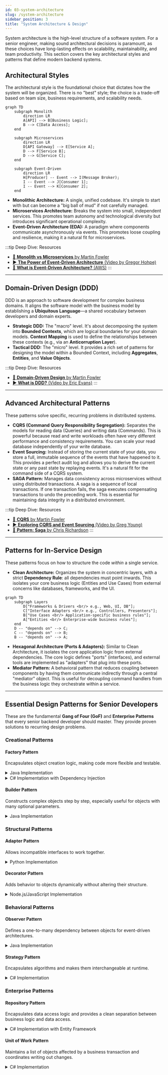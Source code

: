 ```yaml
---
id: 03-system-architecture
slug: /system-architecture
sidebar_position: 3
title: "System Architecture & Design"
---
```


System architecture is the high-level structure of a software system. For a senior engineer, making sound architectural decisions is paramount, as these choices have long-lasting effects on scalability, maintainability, and team productivity. This section covers the key architectural styles and patterns that define modern backend systems.

## Architectural Styles

The architectural style is the foundational choice that dictates how the system will be organized. There is no "best" style; the choice is a trade-off based on team size, business requirements, and scalability needs.

```mermaid
graph TD
    subgraph Monolith
        direction LR
        A[API] --> B[Business Logic];
        B --> C[Data Access];
    end

    subgraph Microservices
        direction LR
        D[API Gateway] --> E[Service A];
        D --> F[Service B];
        D --> G[Service C];
    end

    subgraph Event-Driven
        direction LR
        H[Producer] -- Event --> I(Message Broker);
        I -- Event --> J[Consumer 1];
        I -- Event --> K[Consumer 2];
    end
```

- **Monolithic Architecture:** A single, unified codebase. It's simple to start with but can become a "big ball of mud" if not carefully managed.
- **Microservices Architecture:** Breaks the system into small, independent services. This promotes team autonomy and technological diversity but introduces significant operational complexity.
- **Event-Driven Architecture (EDA):** A paradigm where components communicate asynchronously via events. This promotes loose coupling and resilience, making it a natural fit for microservices.

:::tip Deep Dive: Resources
- [📄 **Monolith vs Microservices** by Martin Fowler](https://martinfowler.com/articles/microservices.html)
- [▶️ **The Power of Event-Driven Architecture** (Video by Gregor Hohpe)](https://www.youtube.com/watch?v=k8Ssh3-aE-c)
- [📄 **What is Event-Driven Architecture?** (AWS)](https://aws.amazon.com/event-driven-architecture/)
:::

---

## Domain-Driven Design (DDD)

DDD is an approach to software development for complex business domains. It aligns the software model with the business model by establishing a **Ubiquitous Language**—a shared vocabulary between developers and domain experts.

- **Strategic DDD:** The "macro" level. It's about decomposing the system into **Bounded Contexts**, which are logical boundaries for your domain models. **Context Mapping** is used to define the relationships between these contexts (e.g., via an **Anticorruption Layer**).
- **Tactical DDD:** The "micro" level. It provides a rich set of patterns for designing the model within a Bounded Context, including **Aggregates**, **Entities**, and **Value Objects**.

:::tip Deep Dive: Resources
- [📄 **Domain-Driven Design** by Martin Fowler](https://martinfowler.com/tags/domain%20driven%20design.html)
- [▶️ **What is DDD?** (Video by Eric Evans)](https://www.youtube.com/watch?v=g_h6d6j1qIs)
:::

---

## Advanced Architectural Patterns

These patterns solve specific, recurring problems in distributed systems.

- **CQRS (Command Query Responsibility Segregation):** Separates the models for reading data (Queries) and writing data (Commands). This is powerful because read and write workloads often have very different performance and consistency requirements. You can scale your read database independently of your write database.
- **Event Sourcing:** Instead of storing the current state of your data, you store a full, immutable sequence of the events that have happened to it. This provides a perfect audit log and allows you to derive the current state or any past state by replaying events. It's a natural fit for the command side of a CQRS system.
- **SAGA Pattern:** Manages data consistency across microservices without using distributed transactions. A saga is a sequence of local transactions. If one transaction fails, the saga executes compensating transactions to undo the preceding work. This is essential for maintaining data integrity in a distributed environment.

:::tip Deep Dive: Resources
- [📄 **CQRS** by Martin Fowler](https://martinfowler.com/bliki/CQRS.html)
- [▶️ **Exploring CQRS and Event Sourcing** (Video by Greg Young)](https://www.youtube.com/watch?v=JHGkaShoyNs)
- [📄 **Pattern: Saga** by Chris Richardson](https://microservices.io/patterns/data/saga.html)
:::

---

## Patterns for In-Service Design

These patterns focus on how to structure the code *within* a single service.

- **Clean Architecture:** Organizes the system in concentric layers, with a strict **Dependency Rule**: all dependencies must point inwards. This isolates your core business logic (Entities and Use Cases) from external concerns like databases, frameworks, and the UI.

```mermaid
graph TD
    subgraph Layers
        D["Frameworks & Drivers <br/> e.g., Web, UI, DB"];
        C["Interface Adapters <br/> e.g., Controllers, Presenters"];
        B["Use Cases <br/> Application-specific business rules"];
        A["Entities <br/> Enterprise-wide business rules"];
    end
    D -- "depends on" --> C;
    C -- "depends on" --> B;
    B -- "depends on" --> A;
```

- **Hexagonal Architecture (Ports & Adapters):** Similar to Clean Architecture, it isolates the core application logic from external dependencies. The core logic defines "ports" (interfaces), and external tools are implemented as "adapters" that plug into these ports.
- **Mediator Pattern:** A behavioral pattern that reduces coupling between components by having them communicate indirectly through a central "mediator" object. This is useful for decoupling command handlers from the business logic they orchestrate within a service.

---

## Essential Design Patterns for Senior Developers

These are the fundamental **Gang of Four (GoF)** and **Enterprise Patterns** that every senior backend developer should master. They provide proven solutions to recurring design problems.

### Creational Patterns

#### Factory Pattern
Encapsulates object creation logic, making code more flexible and testable.

<details>
<summary>Java Implementation</summary>

```java
// Product interface
public interface PaymentProcessor {
    void processPayment(BigDecimal amount);
    String getProviderName();
}

// Concrete implementations
public class StripePaymentProcessor implements PaymentProcessor {
    @Override
    public void processPayment(BigDecimal amount) {
        System.out.println("Processing $" + amount + " via Stripe");
        // Stripe-specific payment logic
    }
    
    @Override
    public String getProviderName() {
        return "Stripe";
    }
}

public class PayPalPaymentProcessor implements PaymentProcessor {
    @Override
    public void processPayment(BigDecimal amount) {
        System.out.println("Processing $" + amount + " via PayPal");
        // PayPal-specific payment logic
    }
    
    @Override
    public String getProviderName() {
        return "PayPal";
    }
}

// Factory
public class PaymentProcessorFactory {
    public static PaymentProcessor createProcessor(String type) {
        switch (type.toLowerCase()) {
            case "stripe":
                return new StripePaymentProcessor();
            case "paypal":
                return new PayPalPaymentProcessor();
            default:
                throw new IllegalArgumentException("Unknown payment processor: " + type);
        }
    }
}

// Usage
PaymentProcessor processor = PaymentProcessorFactory.createProcessor("stripe");
processor.processPayment(new BigDecimal("99.99"));
```

</details>

<details>
<summary>C# Implementation with Dependency Injection</summary>

```csharp
public interface IPaymentProcessor
{
    Task<PaymentResult> ProcessPaymentAsync(decimal amount);
    string ProviderName { get; }
}

public class StripePaymentProcessor : IPaymentProcessor
{
    public string ProviderName => "Stripe";
    
    public async Task<PaymentResult> ProcessPaymentAsync(decimal amount)
    {
        // Stripe API call
        await Task.Delay(100); // Simulate API call
        return new PaymentResult { Success = true, TransactionId = Guid.NewGuid().ToString() };
    }
}

public class PaymentProcessorFactory
{
    private readonly IServiceProvider _serviceProvider;
    
    public PaymentProcessorFactory(IServiceProvider serviceProvider)
    {
        _serviceProvider = serviceProvider;
    }
    
    public IPaymentProcessor CreateProcessor(PaymentProvider provider)
    {
        return provider switch
        {
            PaymentProvider.Stripe => _serviceProvider.GetService<StripePaymentProcessor>(),
            PaymentProvider.PayPal => _serviceProvider.GetService<PayPalPaymentProcessor>(),
            _ => throw new ArgumentException($"Unsupported provider: {provider}")
        };
    }
}
```

</details>

#### Builder Pattern
Constructs complex objects step by step, especially useful for objects with many optional parameters.

<details>
<summary>Java Implementation</summary>

```java
public class DatabaseConnection {
    private final String host;
    private final int port;
    private final String database;
    private final String username;
    private final String password;
    private final boolean useSSL;
    private final int connectionTimeout;
    private final int maxPoolSize;
    
    // Private constructor
    private DatabaseConnection(Builder builder) {
        this.host = builder.host;
        this.port = builder.port;
        this.database = builder.database;
        this.username = builder.username;
        this.password = builder.password;
        this.useSSL = builder.useSSL;
        this.connectionTimeout = builder.connectionTimeout;
        this.maxPoolSize = builder.maxPoolSize;
    }
    
    public static class Builder {
        // Required parameters
        private final String host;
        private final String database;
        
        // Optional parameters with defaults
        private int port = 5432;
        private String username = "postgres";
        private String password = "";
        private boolean useSSL = false;
        private int connectionTimeout = 30000;
        private int maxPoolSize = 10;
        
        public Builder(String host, String database) {
            this.host = host;
            this.database = database;
        }
        
        public Builder port(int port) {
            this.port = port;
            return this;
        }
        
        public Builder credentials(String username, String password) {
            this.username = username;
            this.password = password;
            return this;
        }
        
        public Builder useSSL(boolean useSSL) {
            this.useSSL = useSSL;
            return this;
        }
        
        public Builder connectionTimeout(int timeout) {
            this.connectionTimeout = timeout;
            return this;
        }
        
        public Builder maxPoolSize(int size) {
            this.maxPoolSize = size;
            return this;
        }
        
        public DatabaseConnection build() {
            // Validation
            if (host == null || host.isEmpty()) {
                throw new IllegalArgumentException("Host cannot be null or empty");
            }
            return new DatabaseConnection(this);
        }
    }
    
    // Usage example
    public static void main(String[] args) {
        DatabaseConnection connection = new DatabaseConnection.Builder("localhost", "myapp")
            .port(5432)
            .credentials("admin", "secret")
            .useSSL(true)
            .connectionTimeout(60000)
            .maxPoolSize(20)
            .build();
    }
}
```

</details>

### Structural Patterns

#### Adapter Pattern
Allows incompatible interfaces to work together.

<details>
<summary>Python Implementation</summary>

```python
from abc import ABC, abstractmethod
from typing import Dict, Any

# Target interface that our application expects
class EmailSender(ABC):
    @abstractmethod
    def send_email(self, to: str, subject: str, body: str) -> bool:
        pass

# Third-party library with different interface
class ThirdPartyEmailService:
    def send_message(self, recipient: str, title: str, content: str, options: Dict[str, Any]) -> Dict[str, Any]:
        # Simulate third-party API call
        print(f"Third-party API: Sending '{title}' to {recipient}")
        return {"status": "success", "message_id": "12345"}

# Adapter to make third-party service compatible with our interface
class ThirdPartyEmailAdapter(EmailSender):
    def __init__(self, third_party_service: ThirdPartyEmailService):
        self._service = third_party_service
    
    def send_email(self, to: str, subject: str, body: str) -> bool:
        # Adapt the interface
        options = {"priority": "normal", "format": "html"}
        result = self._service.send_message(
            recipient=to,
            title=subject,
            content=body,
            options=options
        )
        return result.get("status") == "success"

# Usage
class NotificationService:
    def __init__(self, email_sender: EmailSender):
        self._email_sender = email_sender
    
    def notify_user(self, user_email: str, message: str):
        success = self._email_sender.send_email(
            to=user_email,
            subject="Notification",
            body=message
        )
        if success:
            print("Notification sent successfully")
        else:
            print("Failed to send notification")

# Example usage
third_party_service = ThirdPartyEmailService()
email_adapter = ThirdPartyEmailAdapter(third_party_service)
notification_service = NotificationService(email_adapter)
notification_service.notify_user("user@example.com", "Hello, World!")
```

</details>

#### Decorator Pattern
Adds behavior to objects dynamically without altering their structure.

<details>
<summary>Node.js/JavaScript Implementation</summary>

```javascript
// Base coffee interface
class Coffee {
    cost() {
        throw new Error('cost() method must be implemented');
    }
    
    description() {
        throw new Error('description() method must be implemented');
    }
}

// Concrete coffee implementation
class SimpleCoffee extends Coffee {
    cost() {
        return 2.00;
    }
    
    description() {
        return 'Simple coffee';
    }
}

// Base decorator
class CoffeeDecorator extends Coffee {
    constructor(coffee) {
        super();
        this._coffee = coffee;
    }
    
    cost() {
        return this._coffee.cost();
    }
    
    description() {
        return this._coffee.description();
    }
}

// Concrete decorators
class MilkDecorator extends CoffeeDecorator {
    cost() {
        return super.cost() + 0.50;
    }
    
    description() {
        return super.description() + ', milk';
    }
}

class SugarDecorator extends CoffeeDecorator {
    cost() {
        return super.cost() + 0.25;
    }
    
    description() {
        return super.description() + ', sugar';
    }
}

class WhipDecorator extends CoffeeDecorator {
    cost() {
        return super.cost() + 0.75;
    }
    
    description() {
        return super.description() + ', whip';
    }
}

// Usage
let coffee = new SimpleCoffee();
console.log(`${coffee.description()}: $${coffee.cost()}`);
// Simple coffee: $2

coffee = new MilkDecorator(coffee);
console.log(`${coffee.description()}: $${coffee.cost()}`);
// Simple coffee, milk: $2.5

coffee = new SugarDecorator(coffee);
console.log(`${coffee.description()}: $${coffee.cost()}`);
// Simple coffee, milk, sugar: $2.75

coffee = new WhipDecorator(coffee);
console.log(`${coffee.description()}: $${coffee.cost()}`);
// Simple coffee, milk, sugar, whip: $3.5
```

</details>

### Behavioral Patterns

#### Observer Pattern
Defines a one-to-many dependency between objects for event-driven architectures.

<details>
<summary>Java Implementation</summary>

```java
import java.util.*;

// Subject interface
interface Subject {
    void attach(Observer observer);
    void detach(Observer observer);
    void notifyObservers();
}

// Observer interface
interface Observer {
    void update(String event, Object data);
}

// Concrete subject - Order management system
public class OrderService implements Subject {
    private List<Observer> observers = new ArrayList<>();
    private String lastEvent;
    private Object lastData;
    
    @Override
    public void attach(Observer observer) {
        observers.add(observer);
    }
    
    @Override
    public void detach(Observer observer) {
        observers.remove(observer);
    }
    
    @Override
    public void notifyObservers() {
        for (Observer observer : observers) {
            observer.update(lastEvent, lastData);
        }
    }
    
    public void createOrder(Order order) {
        // Business logic to create order
        System.out.println("Order created: " + order.getId());
        
        // Notify observers
        this.lastEvent = "ORDER_CREATED";
        this.lastData = order;
        notifyObservers();
    }
    
    public void cancelOrder(String orderId) {
        System.out.println("Order cancelled: " + orderId);
        
        this.lastEvent = "ORDER_CANCELLED";
        this.lastData = orderId;
        notifyObservers();
    }
}

// Concrete observers
class EmailNotificationService implements Observer {
    @Override
    public void update(String event, Object data) {
        switch (event) {
            case "ORDER_CREATED":
                Order order = (Order) data;
                sendOrderConfirmationEmail(order);
                break;
            case "ORDER_CANCELLED":
                String orderId = (String) data;
                sendOrderCancellationEmail(orderId);
                break;
        }
    }
    
    private void sendOrderConfirmationEmail(Order order) {
        System.out.println("Sending confirmation email for order: " + order.getId());
    }
    
    private void sendOrderCancellationEmail(String orderId) {
        System.out.println("Sending cancellation email for order: " + orderId);
    }
}

class InventoryService implements Observer {
    @Override
    public void update(String event, Object data) {
        if ("ORDER_CREATED".equals(event)) {
            Order order = (Order) data;
            updateInventory(order);
        }
    }
    
    private void updateInventory(Order order) {
        System.out.println("Updating inventory for order: " + order.getId());
        // Reduce stock quantities
    }
}

class AnalyticsService implements Observer {
    @Override
    public void update(String event, Object data) {
        System.out.println("Recording analytics event: " + event);
        // Send to analytics platform
    }
}

// Usage
public class ObserverPatternDemo {
    public static void main(String[] args) {
        OrderService orderService = new OrderService();
        
        // Register observers
        orderService.attach(new EmailNotificationService());
        orderService.attach(new InventoryService());
        orderService.attach(new AnalyticsService());
        
        // Create an order - all observers will be notified
        Order order = new Order("ORD-123", "Customer-456");
        orderService.createOrder(order);
    }
}
```

</details>

#### Strategy Pattern
Encapsulates algorithms and makes them interchangeable at runtime.

<details>
<summary>C# Implementation</summary>

```csharp
public interface IDiscountStrategy
{
    decimal CalculateDiscount(decimal totalAmount, Customer customer);
    string GetDescription();
}

public class NoDiscountStrategy : IDiscountStrategy
{
    public decimal CalculateDiscount(decimal totalAmount, Customer customer)
    {
        return 0;
    }
    
    public string GetDescription() => "No discount";
}

public class PercentageDiscountStrategy : IDiscountStrategy
{
    private readonly decimal _percentage;
    
    public PercentageDiscountStrategy(decimal percentage)
    {
        _percentage = percentage;
    }
    
    public decimal CalculateDiscount(decimal totalAmount, Customer customer)
    {
        return totalAmount * (_percentage / 100);
    }
    
    public string GetDescription() => $"{_percentage}% discount";
}

public class VipCustomerDiscountStrategy : IDiscountStrategy
{
    public decimal CalculateDiscount(decimal totalAmount, Customer customer)
    {
        if (customer.IsVip)
        {
            return totalAmount * 0.15m; // 15% for VIP customers
        }
        return 0;
    }
    
    public string GetDescription() => "VIP customer discount (15%)";
}

public class BulkOrderDiscountStrategy : IDiscountStrategy
{
    private readonly decimal _minimumAmount;
    private readonly decimal _discountPercentage;
    
    public BulkOrderDiscountStrategy(decimal minimumAmount, decimal discountPercentage)
    {
        _minimumAmount = minimumAmount;
        _discountPercentage = discountPercentage;
    }
    
    public decimal CalculateDiscount(decimal totalAmount, Customer customer)
    {
        return totalAmount >= _minimumAmount 
            ? totalAmount * (_discountPercentage / 100) 
            : 0;
    }
    
    public string GetDescription() => $"Bulk order discount ({_discountPercentage}% for orders over ${_minimumAmount})";
}

public class PricingContext
{
    private IDiscountStrategy _discountStrategy;
    
    public PricingContext(IDiscountStrategy discountStrategy)
    {
        _discountStrategy = discountStrategy;
    }
    
    public void SetDiscountStrategy(IDiscountStrategy strategy)
    {
        _discountStrategy = strategy;
    }
    
    public PricingResult CalculatePrice(decimal totalAmount, Customer customer)
    {
        var discount = _discountStrategy.CalculateDiscount(totalAmount, customer);
        var finalAmount = totalAmount - discount;
        
        return new PricingResult
        {
            OriginalAmount = totalAmount,
            DiscountAmount = discount,
            FinalAmount = finalAmount,
            DiscountDescription = _discountStrategy.GetDescription()
        };
    }
}

// Usage
var customer = new Customer { IsVip = true, TotalPurchases = 5000 };
var orderAmount = 1000m;

// Try different strategies
var strategies = new IDiscountStrategy[]
{
    new NoDiscountStrategy(),
    new PercentageDiscountStrategy(10),
    new VipCustomerDiscountStrategy(),
    new BulkOrderDiscountStrategy(500, 12)
};

var pricingContext = new PricingContext(new NoDiscountStrategy());

foreach (var strategy in strategies)
{
    pricingContext.SetDiscountStrategy(strategy);
    var result = pricingContext.CalculatePrice(orderAmount, customer);
    
    Console.WriteLine($"{result.DiscountDescription}: ${result.OriginalAmount} - ${result.DiscountAmount} = ${result.FinalAmount}");
}
```

</details>

### Enterprise Patterns

#### Repository Pattern
Encapsulates data access logic and provides a clean separation between business logic and data access.

<details>
<summary>C# Implementation with Entity Framework</summary>

```csharp
public interface IRepository<T> where T : class
{
    Task<T> GetByIdAsync(int id);
    Task<IEnumerable<T>> GetAllAsync();
    Task<IEnumerable<T>> FindAsync(Expression<Func<T, bool>> predicate);
    Task<T> AddAsync(T entity);
    Task UpdateAsync(T entity);
    Task DeleteAsync(T entity);
    Task<int> CountAsync(Expression<Func<T, bool>> predicate = null);
}

public class Repository<T> : IRepository<T> where T : class
{
    protected readonly DbContext _context;
    protected readonly DbSet<T> _dbSet;
    
    public Repository(DbContext context)
    {
        _context = context;
        _dbSet = context.Set<T>();
    }
    
    public virtual async Task<T> GetByIdAsync(int id)
    {
        return await _dbSet.FindAsync(id);
    }
    
    public virtual async Task<IEnumerable<T>> GetAllAsync()
    {
        return await _dbSet.ToListAsync();
    }
    
    public virtual async Task<IEnumerable<T>> FindAsync(Expression<Func<T, bool>> predicate)
    {
        return await _dbSet.Where(predicate).ToListAsync();
    }
    
    public virtual async Task<T> AddAsync(T entity)
    {
        _dbSet.Add(entity);
        await _context.SaveChangesAsync();
        return entity;
    }
    
    public virtual async Task UpdateAsync(T entity)
    {
        _dbSet.Attach(entity);
        _context.Entry(entity).State = EntityState.Modified;
        await _context.SaveChangesAsync();
    }
    
    public virtual async Task DeleteAsync(T entity)
    {
        if (_context.Entry(entity).State == EntityState.Detached)
        {
            _dbSet.Attach(entity);
        }
        _dbSet.Remove(entity);
        await _context.SaveChangesAsync();
    }
    
    public virtual async Task<int> CountAsync(Expression<Func<T, bool>> predicate = null)
    {
        return predicate == null 
            ? await _dbSet.CountAsync() 
            : await _dbSet.CountAsync(predicate);
    }
}

// Specific repository with custom methods
public interface IUserRepository : IRepository<User>
{
    Task<User> GetByEmailAsync(string email);
    Task<IEnumerable<User>> GetActiveUsersAsync();
    Task<bool> EmailExistsAsync(string email);
}

public class UserRepository : Repository<User>, IUserRepository
{
    public UserRepository(ApplicationDbContext context) : base(context)
    {
    }
    
    public async Task<User> GetByEmailAsync(string email)
    {
        return await _dbSet.FirstOrDefaultAsync(u => u.Email == email);
    }
    
    public async Task<IEnumerable<User>> GetActiveUsersAsync()
    {
        return await _dbSet
            .Where(u => u.IsActive && !u.IsDeleted)
            .OrderBy(u => u.LastName)
            .ToListAsync();
    }
    
    public async Task<bool> EmailExistsAsync(string email)
    {
        return await _dbSet.AnyAsync(u => u.Email == email);
    }
}

// Service layer using repository
public class UserService
{
    private readonly IUserRepository _userRepository;
    private readonly ILogger<UserService> _logger;
    
    public UserService(IUserRepository userRepository, ILogger<UserService> logger)
    {
        _userRepository = userRepository;
        _logger = logger;
    }
    
    public async Task<User> CreateUserAsync(CreateUserRequest request)
    {
        // Validation
        if (await _userRepository.EmailExistsAsync(request.Email))
        {
            throw new InvalidOperationException("Email already exists");
        }
        
        var user = new User
        {
            Email = request.Email,
            FirstName = request.FirstName,
            LastName = request.LastName,
            CreatedAt = DateTime.UtcNow,
            IsActive = true
        };
        
        var createdUser = await _userRepository.AddAsync(user);
        _logger.LogInformation("User created with ID: {UserId}", createdUser.Id);
        
        return createdUser;
    }
    
    public async Task<PagedResult<User>> GetUsersAsync(int page, int pageSize)
    {
        var users = await _userRepository.GetActiveUsersAsync();
        var totalCount = await _userRepository.CountAsync(u => u.IsActive && !u.IsDeleted);
        
        var pagedUsers = users
            .Skip((page - 1) * pageSize)
            .Take(pageSize)
            .ToList();
        
        return new PagedResult<User>
        {
            Items = pagedUsers,
            TotalCount = totalCount,
            Page = page,
            PageSize = pageSize
        };
    }
}
```

</details>

#### Unit of Work Pattern
Maintains a list of objects affected by a business transaction and coordinates writing out changes.

<details>
<summary>C# Implementation</summary>
```csharp
public interface IUnitOfWork : IDisposable
{
    IUserRepository Users { get; }
    IOrderRepository Orders { get; }
    IProductRepository Products { get; }
    
    Task<int> SaveChangesAsync();
    Task BeginTransactionAsync();
    Task CommitTransactionAsync();
    Task RollbackTransactionAsync();
}

public class UnitOfWork : IUnitOfWork
{
    private readonly ApplicationDbContext _context;
    private IDbContextTransaction _transaction;
    
    public UnitOfWork(ApplicationDbContext context)
    {
        _context = context;
        Users = new UserRepository(_context);
        Orders = new OrderRepository(_context);
        Products = new ProductRepository(_context);
    }
    
    public IUserRepository Users { get; private set; }
    public IOrderRepository Orders { get; private set; }
    public IProductRepository Products { get; private set; }
    
    public async Task<int> SaveChangesAsync()
    {
        return await _context.SaveChangesAsync();
    }
    
    public async Task BeginTransactionAsync()
    {
        _transaction = await _context.Database.BeginTransactionAsync();
    }
    
    public async Task CommitTransactionAsync()
    {
        try
        {
            await SaveChangesAsync();
            await _transaction?.CommitAsync();
        }
        catch
        {
            await RollbackTransactionAsync();
            throw;
        }
        finally
        {
            _transaction?.Dispose();
            _transaction = null;
        }
    }
    
    public async Task RollbackTransactionAsync()
    {
        await _transaction?.RollbackAsync();
        _transaction?.Dispose();
        _transaction = null;
    }
    
    public void Dispose()
    {
        _transaction?.Dispose();
        _context?.Dispose();
    }
}

// Usage in service
public class OrderService
{
    private readonly IUnitOfWork _unitOfWork;
    
    public OrderService(IUnitOfWork unitOfWork)
    {
        _unitOfWork = unitOfWork;
    }
    
    public async Task<Order> ProcessOrderAsync(CreateOrderRequest request)
    {
        await _unitOfWork.BeginTransactionAsync();
        
        try
        {
            // 1. Validate customer
            var customer = await _unitOfWork.Users.GetByIdAsync(request.CustomerId);
            if (customer == null)
                throw new InvalidOperationException("Customer not found");
            
            // 2. Check product availability and reserve inventory
            var products = new List<Product>();
            foreach (var item in request.Items)
            {
                var product = await _unitOfWork.Products.GetByIdAsync(item.ProductId);
                if (product == null || product.Stock < item.Quantity)
                    throw new InvalidOperationException($"Insufficient stock for product {item.ProductId}");
                
                product.Stock -= item.Quantity;
                await _unitOfWork.Products.UpdateAsync(product);
                products.Add(product);
            }
            
            // 3. Create order
            var order = new Order
            {
                CustomerId = request.CustomerId,
                Items = request.Items.Select(item => new OrderItem
                {
                    ProductId = item.ProductId,
                    Quantity = item.Quantity,
                    Price = products.First(p => p.Id == item.ProductId).Price
                }).ToList(),
                CreatedAt = DateTime.UtcNow
            };
            
            await _unitOfWork.Orders.AddAsync(order);
            
            // 4. All operations succeed - commit transaction
            await _unitOfWork.CommitTransactionAsync();
            
            return order;
        }
        catch
        {
            await _unitOfWork.RollbackTransactionAsync();
            throw;
        }
    }
}
```
</details>
```mermaid
graph TD
    subgraph "Creational Patterns"
        A[Factory] --> A1["Creates objects without<br/>specifying exact class"];
        B[Builder] --> B1["Constructs complex objects<br/>step by step"];
        C[Singleton] --> C1["Ensures single instance<br/>global access"];
    end
    
    subgraph "Structural Patterns"
        D[Adapter] --> D1["Makes incompatible<br/>interfaces compatible"];
        E[Decorator] --> E1["Adds behavior dynamically<br/>without modification"];
        F[Facade] --> F1["Simplifies complex<br/>subsystem interface"];
    end
    
    subgraph "Behavioral Patterns"
        G[Observer] --> G1["Notifies multiple objects<br/>of state changes"];
        H[Strategy] --> H1["Encapsulates interchangeable<br/>algorithms/behaviors"];
        I[Command] --> I1["Encapsulates requests<br/>as objects for queuing"];
    end
    
    subgraph "Enterprise Patterns"
        J[Repository] --> J1["Encapsulates data access<br/>provides object-oriented view"];
        K["Unit of Work"] --> K1["Coordinates multiple<br/>repositories in transaction"];
        L[Specification] --> L1["Encapsulates business rules<br/>allows composition"];
    end
```

:::tip Deep Dive: Resources
- [📄 **Design Patterns: Elements of Reusable Object-Oriented Software** (Gang of Four Book)](https://www.amazon.com/Design-Patterns-Elements-Reusable-Object-Oriented/dp/0201633612)
- [📄 **Patterns of Enterprise Application Architecture** by Martin Fowler](https://martinfowler.com/eaaCatalog/)
- [▶️ **Design Patterns in Plain English** (Video Series)](https://www.youtube.com/watch?v=v9ejT8FO-7I)
- [📄 **Refactoring.Guru Design Patterns**](https://refactoring.guru/design-patterns)
- [📄 **Repository Pattern in C#**](https://docs.microsoft.com/en-us/dotnet/architecture/microservices/microservice-ddd-cqrs-patterns/infrastructure-persistence-layer-design)
- [🛠️ **Design Patterns in Java**](https://java-design-patterns.com/)
- [📄 **Python Design Patterns**](https://python-patterns.guide/)
- [📄 **Enterprise Integration Patterns**](https://www.enterpriseintegrationpatterns.com/)
:::